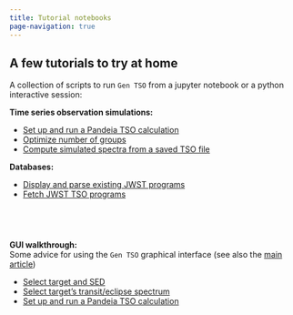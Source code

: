 ```yaml
---
title: Tutorial notebooks
page-navigation: true
---
```


## A few tutorials to try at home



A collection of scripts to run `Gen TSO` from a jupyter notebook or a python interactive session:

**Time series observation simulations:**

- [Set up and run a Pandeia TSO calculation](tutorials_tso_run.qmd)
- [Optimize number of groups](tutorials_tso_optimize.qmd)
- [Compute simulated spectra from a saved TSO file](tutorials_tso_post_processing.qmd)

**Databases:**

- [Display and parse existing JWST programs](tutorials_jwst_programs.qmd)
- [Fetch JWST TSO programs](tutorials_fetch_jwst_programs.qmd)

<br>
---

**GUI walkthrough:**<br>
Some advice for using the `Gen TSO` graphical interface (see also the [main article](get_started.qmd))

- [Select target and SED](select_target.qmd)
- [Select target's transit/eclipse spectrum](select_planet_model.qmd)
- [Set up and run a Pandeia TSO calculation](run_pandeia.qmd)

